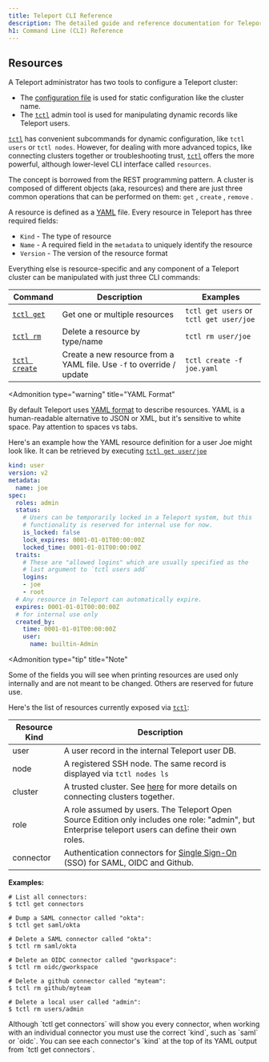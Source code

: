 ```yaml
---
title: Teleport CLI Reference
description: The detailed guide and reference documentation for Teleport Command Line Interface (CLI) tools.
h1: Command Line (CLI) Reference
---
```


## Resources

A Teleport administrator has two tools to configure a Teleport cluster:

- The [configuration file](./config.mdx) is used for static configuration like
  the cluster name.
- The [`tctl`](./cli.mdx#tctl) admin tool is used for manipulating dynamic
  records like Teleport users.

[`tctl`](./cli.mdx#tctl) has convenient subcommands for dynamic
configuration, like `tctl users` or `tctl nodes`. However, for dealing with
more advanced topics, like connecting clusters together or troubleshooting
trust, [`tctl`](./cli.mdx#tctl) offers the more powerful, although
lower-level CLI interface called `resources`.

The concept is borrowed from the REST programming pattern. A cluster is composed
of different objects (aka, resources) and there are just three common operations
that can be performed on them: `get` , `create` , `remove` .

A resource is defined as a [YAML](https://en.wikipedia.org/wiki/YAML) file.
Every resource in Teleport has three required fields:

- `Kind` - The type of resource
- `Name` - A required field in the `metadata` to uniquely identify the resource
- `Version` - The version of the resource format

Everything else is resource-specific and any component of a Teleport cluster can
be manipulated with just three CLI commands:

| Command | Description | Examples |
| - | - | - |
| [`tctl get`](./cli.mdx#tctl-get) | Get one or multiple resources | `tctl get users` or `tctl get user/joe` |
| [`tctl rm`](./cli.mdx#tctl-rm) | Delete a resource by type/name | `tctl rm user/joe` |
| [`tctl create`](./cli.mdx#tctl-create) | Create a new resource from a YAML file. Use `-f` to override / update | `tctl create -f joe.yaml` |

<Admonition
  type="warning"
  title="YAML Format"
>
  By default Teleport uses [YAML format](https://en.wikipedia.org/wiki/YAML) to describe resources.
  YAML is a human-readable alternative to JSON or XML, but it's sensitive to white space.
  Pay attention to spaces vs tabs.
</Admonition>

Here's an example how the YAML resource definition for a user Joe might look
like. It can be retrieved by executing [`tctl get user/joe`](./cli.mdx#tctl-get)

```yaml
kind: user
version: v2
metadata:
  name: joe
spec:
  roles: admin
  status:
    # Users can be temporarily locked in a Teleport system, but this
    # functionality is reserved for internal use for now.
    is_locked: false
    lock_expires: 0001-01-01T00:00:00Z
    locked_time: 0001-01-01T00:00:00Z
  traits:
    # These are "allowed logins" which are usually specified as the
    # last argument to `tctl users add`
    logins:
    - joe
    - root
  # Any resource in Teleport can automatically expire.
  expires: 0001-01-01T00:00:00Z
  # for internal use only
  created_by:
    time: 0001-01-01T00:00:00Z
    user:
      name: builtin-Admin
```

<Admonition
  type="tip"
  title="Note"
>
  Some of the fields you will see when printing resources are used only internally and are not meant to be changed. Others are reserved for future use.
</Admonition>

Here's the list of resources currently exposed via [`tctl`](./cli.mdx#tctl):

| Resource Kind | Description |
| - | - |
| user | A user record in the internal Teleport user DB. |
| node | A registered SSH node. The same record is displayed via `tctl nodes ls` |
| cluster | A trusted cluster. See [here](../../admin-guide.mdx#trusted-clusters) for more details on connecting clusters together. |
| role | A role assumed by users. The Teleport Open Source Edition only includes one role: "admin", but Enterprise teleport users can define their own roles. |
| connector | Authentication connectors for [Single Sign-On](../../enterprise/sso.mdx) (SSO) for SAML, OIDC and Github. |

**Examples:**

```code
# List all connectors:
$ tctl get connectors

# Dump a SAML connector called "okta":
$ tctl get saml/okta

# Delete a SAML connector called "okta":
$ tctl rm saml/okta

# Delete an OIDC connector called "gworkspace":
$ tctl rm oidc/gworkspace

# Delete a github connector called "myteam":
$ tctl rm github/myteam

# Delete a local user called "admin":
$ tctl rm users/admin
```

<Admonition type="note">
  Although `tctl get connectors` will show you every connector, when working with an individual connector you must use the correct `kind`, such as `saml` or `oidc`. You can see each connector's `kind` at the top of its YAML output from `tctl get connectors`.
</Admonition>

